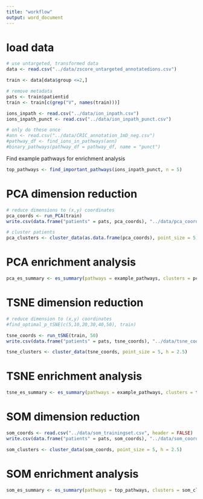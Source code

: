 ```yaml
---
title: "workflow"
output: word_document
---
```


# load data
```r
# use untargeted, transformed data  
data <- read.csv("../data/zscore_untargeted_annotatedions.csv")

train <- data[data$group <=2,]

# remove metadata
pats <- train$patientid
train <- train[c(grep("V", names(train)))]

ions_inpath <- read.csv("../data/ion_inpath.csv")
ions_inpath_punct <- read.csv("../data/ion_inpath_punct.csv")

```

```r
# only do these once
#ann <- read.csv("../data/CRIC_annotation_1mD_neg.csv")
#pathway_df <- find_ions_in_pathways(ann)
#binary_pathways(pathway_df = pathway_df, name = "punct")

```

Find example pathways for enrichment analysis
```r
top_pathways <- find_important_pathways(ions_inpath_punct, n = 5)
```

# PCA dimension reduction
```r
# reduce dimensions to (x,y) coordinates
pca_coords <- run_PCA(train)
write.csv(data.frame("patients" = pats, pca_coords), "../data/pca_coords.csv", row.names = FALSE)

# cluster patients
pca_clusters <- cluster_data(as.data.frame(pca_coords), point_size = 5, h = 2.5)

```

# PCA enrichment analysis
```r
pca_es_summary <- es_summary(pathways = example_pathways, clusters = pca_clusters, inpath_matrix = ions_inpath_punct)

```


# TSNE dimension reduction
```r
# reduce dimension to (x,y) coordinates
#find_optimal_p_tSNE(c(5,10,20,30,40,50), train)

tsne_coords <- run_tSNE(train, 50)
write.csv(data.frame("patients" = pats, tsne_coords), "../data/tsne_coords.csv", row.names = FALSE)

tsne_clusters <- cluster_data(tsne_coords, point_size = 5, h = 2.5)
```


# TSNE enrichment analysis
```r
tsne_es_summary <- es_summary(pathways = example_pathways, clusters = tsne_clusters, inpath_matrix = ions_inpath_punct)

```


# SOM dimension reduction
```r
som_coords <- read.csv("../data/som_trainingset.csv", header = FALSE)
write.csv(data.frame("patients" = pats, som_coords), "../data/som_coords.csv", row.names = FALSE)

som_clusters <- cluster_data(som_coords, point_size = 5, h = 2.5)
```

# SOM enrichment analysis
```r
som_es_summary <- es_summary(pathways = top_pathways, clusters = som_clusters, inpath_matrix = ions_inpath_punct)


```











